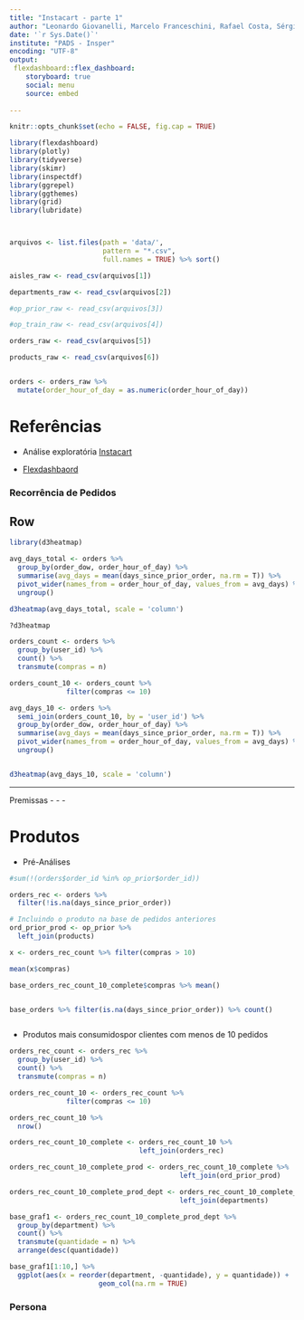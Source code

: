 ```yaml
---
title: "Instacart - parte 1"
author: "Leonardo Giovanelli, Marcelo Franceschini, Rafael Costa, Sérgio Gomes, Viviane Sanchez"
date: '`r Sys.Date()`'
institute: "PADS - Insper"
encoding: "UTF-8"
output: 
 flexdashboard::flex_dashboard:
    storyboard: true
    social: menu
    source: embed
    
---
```


```r

knitr::opts_chunk$set(echo = FALSE, fig.cap = TRUE)

library(flexdashboard)
library(plotly)
library(tidyverse)
library(skimr)
library(inspectdf)
library(ggrepel)
library(ggthemes)
library(grid)
library(lubridate)



arquivos <- list.files(path = 'data/', 
                       pattern = "*.csv",
                       full.names = TRUE) %>% sort()

aisles_raw <- read_csv(arquivos[1])

departments_raw <- read_csv(arquivos[2])

#op_prior_raw <- read_csv(arquivos[3])

#op_train_raw <- read_csv(arquivos[4])

orders_raw <- read_csv(arquivos[5])

products_raw <- read_csv(arquivos[6])


orders <- orders_raw %>% 
  mutate(order_hour_of_day = as.numeric(order_hour_of_day))

```

# Referências

- Análise exploratória [Instacart](https://www.instacart.com/datasets/grocery-shopping-2017)

- [Flexdashbaord](https://rmarkdown.rstudio.com/flexdashboard/using.html#overview)

### Recorrência de Pedidos

Row
-------------------------------------

```r

library(d3heatmap)

avg_days_total <- orders %>% 
  group_by(order_dow, order_hour_of_day) %>% 
  summarise(avg_days = mean(days_since_prior_order, na.rm = T)) %>% 
  pivot_wider(names_from = order_hour_of_day, values_from = avg_days) %>% 
  ungroup()

d3heatmap(avg_days_total, scale = 'column')

?d3heatmap

```


```r

orders_count <- orders %>% 
  group_by(user_id) %>% 
  count() %>% 
  transmute(compras = n)

orders_count_10 <- orders_count %>% 
              filter(compras <= 10)

avg_days_10 <- orders %>% 
  semi_join(orders_count_10, by = 'user_id') %>% 
  group_by(order_dow, order_hour_of_day) %>% 
  summarise(avg_days = mean(days_since_prior_order, na.rm = T)) %>% 
  pivot_wider(names_from = order_hour_of_day, values_from = avg_days) %>% 
  ungroup()


d3heatmap(avg_days_10, scale = 'column')

```

***

Premissas
 -
 -
 -
 
 
# Produtos

- Pré-Análises

```r

#sum(!(orders$order_id %in% op_prior$order_id))

orders_rec <- orders %>%
  filter(!is.na(days_since_prior_order))

# Incluindo o produto na base de pedidos anteriores
ord_prior_prod <- op_prior %>% 
  left_join(products)

```


```r

x <- orders_rec_count %>% filter(compras > 10)

mean(x$compras)

base_orders_rec_count_10_complete$compras %>% mean()


base_orders %>% filter(is.na(days_since_prior_order)) %>% count()



```


- Produtos mais consumidospor clientes com menos de 10 pedidos

```r

orders_rec_count <- orders_rec %>% 
  group_by(user_id) %>% 
  count() %>% 
  transmute(compras = n)

orders_rec_count_10 <- orders_rec_count %>% 
              filter(compras <= 10)

orders_rec_count_10 %>% 
  nrow()

orders_rec_count_10_complete <- orders_rec_count_10 %>% 
                                left_join(orders_rec)

orders_rec_count_10_complete_prod <- orders_rec_count_10_complete %>% 
                                          left_join(ord_prior_prod)

orders_rec_count_10_complete_prod_dept <- orders_rec_count_10_complete_prod %>%   
                                          left_join(departments)

base_graf1 <- orders_rec_count_10_complete_prod_dept %>% 
  group_by(department) %>% 
  count() %>% 
  transmute(quantidade = n) %>% 
  arrange(desc(quantidade))

base_graf1[1:10,] %>% 
  ggplot(aes(x = reorder(department, -quantidade), y = quantidade)) +
                      geom_col(na.rm = TRUE)

```

### Persona

